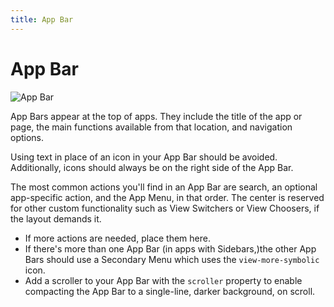 ```yaml
---
title: App Bar
---
```


# App Bar

![App Bar](/images/helium/hig/appbar_normal.png)

App Bars appear at the top of apps. They include the title of the app or page, the main functions available from that location, and navigation options.

Using text in place of an icon in your App Bar should be avoided. Additionally, icons should always be on the right side of the App Bar.

The most common actions you'll find in an App Bar are search, an optional app-specific action, and the App Menu, in that order. The center is reserved for other custom functionality such as View Switchers or View Choosers, if the layout demands it.

- If more actions are needed, place them here.
- If there's more than one App Bar (in apps with Sidebars,)the other App Bars should use a Secondary Menu which uses the `view-more-symbolic` icon.
- Add a scroller to your App Bar with the `scroller` property to enable compacting the App Bar to a single-line, darker background, on scroll.
